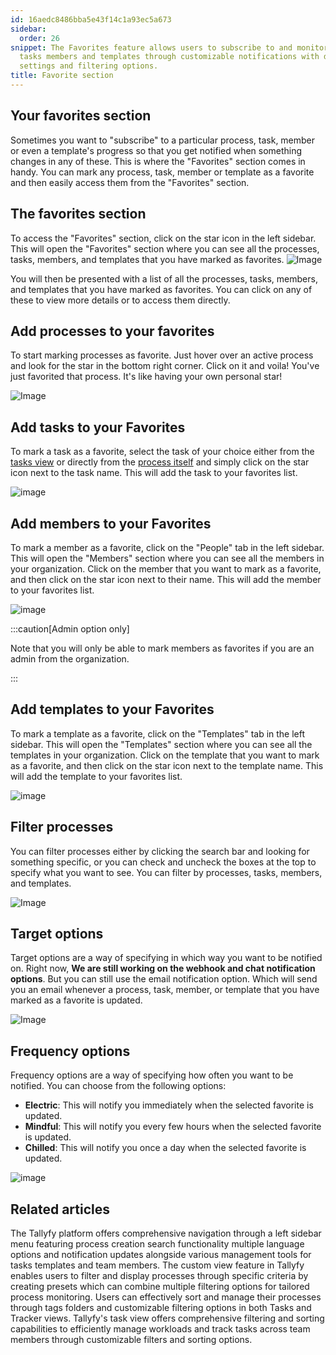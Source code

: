 ```yaml
---
id: 16aedc8486bba5e43f14c1a93ec5a673
sidebar:
  order: 26
snippet: The Favorites feature allows users to subscribe to and monitor specific processes
  tasks members and templates through customizable notifications with different frequency
  settings and filtering options.
title: Favorite section
---
```


## Your favorites section

Sometimes you want to "subscribe" to a particular process, task, member or even a template's progress so that you get notified when something changes in any of these. This is where the "Favorites" section comes in handy. You can mark any process, task, member or template as a favorite and then easily access them from the "Favorites" section.

## The favorites section

To access the "Favorites" section, click on the star icon in the left sidebar. This will open the "Favorites" section where you can see all the processes, tasks, members, and templates that you have marked as favorites.
![Image](https://screenshots.tallyfy.com/tallyfy%2Fpro%2Fdesktop-light-favorite-section.png)

You will then be presented with a list of all the processes, tasks, members, and templates that you have marked as favorites. You can click on any of these to view more details or to access them directly.

## Add processes to your favorites

To start marking processes as favorite. Just hover over an active process and look for the star in the bottom right corner. Click on it and voila! You've just favorited that process. It's like having your own personal star!

![Image](https://screenshots.tallyfy.com/tallyfy%2Fpro%2Fdesktop-light-select-star-on-process.png)

## Add tasks to your Favorites

To mark a task as a favorite, select the task of your choice either from the [tasks view](/products/pro/tracking-and-tasks/tasks-view/) or directly from the [process itself](/products/pro/tracking-and-tasks/processes/) and simply click on the star icon next to the task name. This will add the task to your favorites list.

![image](https://screenshots.tallyfy.com/tallyfy%2Fpro%2Fdesktop-light-favorite-task.png)

## Add members to your Favorites

To mark a member as a favorite, click on the "People" tab in the left sidebar. This will open the "Members" section where you can see all the members in your organization. Click on the member that you want to mark as a favorite, and then click on the star icon next to their name. This will add the member to your favorites list.

![image](https://screenshots.tallyfy.com/tallyfy%2Fpro%2Fdesktop-light-favorite-people.png)

:::caution[Admin option only]

Note that you will only be able to mark members as favorites if you are an admin from the organization.

:::

## Add templates to your Favorites

To mark a template as a favorite, click on the "Templates" tab in the left sidebar. This will open the "Templates" section where you can see all the templates in your organization. Click on the template that you want to mark as a favorite, and then click on the star icon next to the template name. This will add the template to your favorites list.

![image](https://screenshots.tallyfy.com/tallyfy%2Fpro%2Fdesktop-light-favorite-template.png)

## Filter processes

You can filter processes either by clicking the search bar and looking for something specific, or you can check and uncheck the boxes at the top to specify what you want to see. You can filter by processes, tasks, members, and templates.

![Image](https://screenshots.tallyfy.com/tallyfy%2Fpro%2Fdesktop-light-filter-favorite.png)

## Target options

Target options are a way of specifying in which way you want to be notified on. Right now, **We are still working on the webhook and chat notification options**. But you can still use the email notification option. Which will send you an email whenever a process, task, member, or template that you have marked as a favorite is updated.

![Image](https://screenshots.tallyfy.com/tallyfy%2Fpro%2Fdesktop-light-target-options-favorite.png)

## Frequency options

Frequency options are a way of specifying how often you want to be notified. You can choose from the following options:

- **Electric**: This will notify you immediately when the selected favorite is updated.
- **Mindful**: This will notify you every few hours when the selected favorite is updated.
- **Chilled**: This will notify you once a day when the selected favorite is updated.

![image](https://screenshots.tallyfy.com/tallyfy%2Fpro%2Fdesktop-light-frequency-options-favorite.png)


## Related articles
<CardGrid>
<LinkTitleCard header="<b>Tutorials > Navigate Tallyfy</b>" href="/products/pro/tutorials/navigate-tallyfy/" > The Tallyfy platform offers comprehensive navigation through a left sidebar menu featuring process creation search functionality multiple language options and notification updates alongside various management tools for tasks templates and team members. </LinkTitleCard>
<LinkTitleCard header="<b>Tracker View > Create custom views</b>" href="/products/pro/tracking-and-tasks/tracker-view/how-to-create-custom-views-in-tallyfy/" > The custom view feature in Tallyfy enables users to filter and display processes through specific criteria by creating presets which can combine multiple filtering options for tailored process monitoring. </LinkTitleCard>
<LinkTitleCard header="<b>Tracker View > Organize processes</b>" href="/products/pro/tracking-and-tasks/tracker-view/organize-processes/" > Users can effectively sort and manage their processes through tags folders and customizable filtering options in both Tasks and Tracker views. </LinkTitleCard>
<LinkTitleCard header="<b>Tasks View > Customize the task view</b>" href="/products/pro/tracking-and-tasks/tasks-view/how-can-i-customize-task-views-in-tallyfy/" > Tallyfy's task view offers comprehensive filtering and sorting capabilities to efficiently manage workloads and track tasks across team members through customizable filters and sorting options. </LinkTitleCard>
</CardGrid>